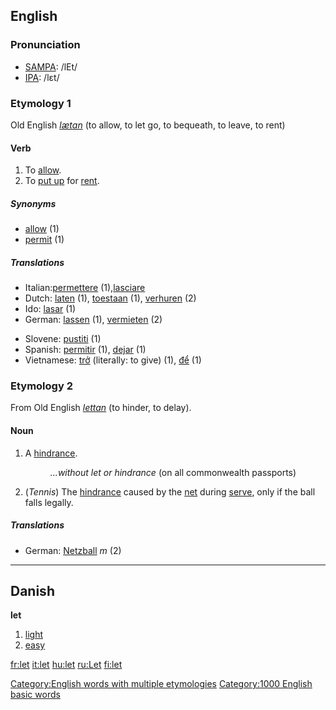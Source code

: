 {{See|Let}}

==English==

{{rank|whole|find|got|192|let|world|thing|set}}

=== Pronunciation ===
*[[w:SAMPA|SAMPA]]: /lEt/
*[[w:IPA|IPA]]: /lεt/

===Etymology 1===
Old English ''[[lætan]]'' (to allow, to let go, to bequeath, to leave, to rent)
==== Verb ====
{{irregverb|'''to let'''|'''[[lets]]'''|'''let'''|'''let'''|'''[[letting]]'''}}

#To [[allow]].
#To [[put up]] for [[rent]].

=====Synonyms=====
*[[allow]] (1)
*[[permit]] (1)

=====Translations=====
{{top}}
*Italian:[[permettere]] (1),[[lasciare]]
*Dutch: [[laten]] (1), [[toestaan]] (1), [[verhuren]] (2)
*Ido: [[lasar]] (1)
*German: [[lassen]] (1), [[vermieten]] (2)
{{mid}}
*Slovene: [[pustiti]] (1)
*Spanish: [[permitir]] (1), [[dejar]] (1)
*Vietnamese: [[trở]] (literally: to give) (1), [[để]] (1)
{{bottom}}

===Etymology 2===
From Old English ''[[lettan]]'' (to hinder, to delay).
====Noun====
{{en-noun|let|lets}}

#A [[hindrance]].
#:''...without let or hindrance'' (on all commonwealth passports)
#(''Tennis'') The [[hindrance]] caused by the [[net]] during [[serve]], only if the ball falls legally.

=====Translations=====
{{top}}
*German: [[Netzball]] ''m'' (2)
{{mid}}
{{bottom}}

[[Category:English words with multiple etymologies]]
----

==Danish==
'''let'''

#[[light]]
#[[easy]]

[[Category:1000 English basic words]]

[[fr:let]]
[[it:let]]
[[hu:let]]
[[ru:Let]]
[[fi:let]]